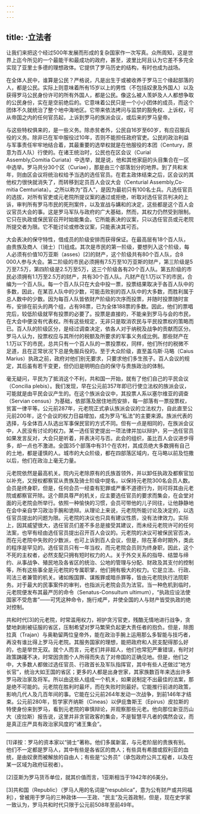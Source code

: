 ```yaml
---
---
---
```

title: ·立法者
---




让我们来把这个经过500年发展而形成的复杂国家作一次写真。众所周知，这是世界上迄今所见的一个最能干和最成功的政府，甚至，波里比阿且认为它差不多完全实现了亚里士多德的理想政体。它提供了罗马历史的结构，有时也成为战场。

在全体人民中，谁算是公民？严格说，凡是出生于或被收养于罗马三个缘起部落的人，都是公民。实际上则意味着所有15岁以上的男性（不包括奴隶及外国人）以及获得罗马公民身份许可的所有外国人，都是公民。像这么被人羡妒及人人都想争取的公民身份，实在是空前绝后的。它意味着公民只是一个小小团体的成员，而这个团体不久就统治了整个地中海地区。它带来依法拷问与监禁的豁免权、上诉权，可从帝国之内的任何官员起，上诉到罗马的族派会议，或后来的罗马皇帝。

与这些特权俱来的，是一些义务。除赤贫者外，公民自16岁至60岁，有应召服兵役的义务。除非已在军中服役过10年，否则不能担任政府官吏。公民的政治利益与军事责任牢牢地结合着，其最重要的选举权就是在他服役的本团（Century，原意为百人队）行使的。在诸王统治时，公民也在区会议（Curial Assembly,Comitia Curiata）中选举，就是说，他和其他家庭的头目集合在一区中选举。罗马共分30个区（Curiae），那是由三个部落划分的地界。到了共和末年，则由区会议将统治权给予当选的选任官员。在君主政体结束之后，区会议的其他权力很快就消失了，而转移到定员百人会议大会（Centurial Assembly,Co-mitia Cemturiata）。之所以称为“百人”，是因为最初只有100名士兵。凡选任官员的选拔，对所有官吏或元老院所提议案的通过或拒绝，听取对选任官员判决的上诉，审判所有罗马市民的死刑案件，以及宣战与媾和的决定，这些都是这个百人会议官员大会的事。这是罗马军队与政府的广大基础，然而，其权力仍然受到限制。它只在执政或保民官召开时始能集会。它所能表决的议案，只以选任官员或元老院所提交者为限。它不能讨论或修改议案，只能表决其可否。

大会表决的保守特性，借成员的阶级安排而获得保证。在最高层有18个百人队，由贵族及商人（骑士）[1]组成。其次是市民的第一阶级，要想列入这个阶级，每人必须有价值10万亚斯（asses）[2]的财产，这个阶级共有80个百人队，合8 000人参与大会。第二阶级的市民必须拥有7.5万至10万亚斯的财产，第三阶级是5万至7.5万，第四阶级是2.5万至5万，这三个阶级各有20个百人队。第五阶级的市民必须拥有1.1万至2.5万的财产，共有30个百人队。凡财产在1.1万以下的市民，合编为一个百人队。每一个百人队只在大会中投一票，投票结果取决于各百人队中的多数，因此，在某百人队中的少数，可能击败别的百人队中的大多数，而胜利属于总人数中的少数。因为每百人队皆依财产阶级的次序而投票，并随时投票随时宣布，安排在前头的两个组，占有98票，已为全体188票的多数。因此，他们的票唱完后，较低阶级就罕有投票的必要了。投票是直接的，不能亲到罗马与会的市民，在大会中便没有代表权。所有这些规定，无非只是取消农民与平民投票权的策略而已。百人队的阶级区分，是经过调查决定，依各人对于纳税及战争的贡献而区分。罗马人认为，投票权应与其所付的税额及所要求的军事义务成比例。那些财产在1.1万以下的市民，总共只有一个百人队的一票投票权，同样，他们所付的税微不足道，且在正常状况下总是免服兵役的。至于大众阶级，直至盖乌斯·马略（Caius Marius）执政之前，政府对他们别无要求，只要求他们多生孩子。百人会议的规定，其后虽有若干变更，但仍旧是明明白白的保守与贵族政治的体制。

毫无疑问，平民为了抵消这个不利，共和国一开始，就有了他们自己的平民会议（Concilia plebis）。我们发现，早在公元前357年即已行使立法权的族派会议，可能就是由平民会议产生的。在这个族派会议中，其投票人系以塞尔维亚的调查（Servian census）为基础，依部落及居住地而安排，每一部落有一票投票权，贫富一律平等。公元前287年，元老院正式承认族派会议的立法权力，自此直至公元前200年，这个会议的权力日益增加，成为罗马“私法”的主要来源。族派代表的选择，与全体百人队选出军事保民官的方式不同。但有一点是相同的，在族派会议中，人民没有讨论的权力。某一选任官吏提出一项法律并加以辩护，另一选任官员如果发言反对，大会只是听着，并表决可与否。此会的组织，虽比百人会议进步得多，却一点也不激进。全国35个部落中有31个在农村，其成员绝大多数拥有自己的土地，都是谨慎的人。城市的大众阶级，都在四部落区域内，在马略以前及恺撒以后，他们在政治上毫无力量。

元老院依然是最高机关。院内元老除原有的氏族首领外，并以卸任执政及都察官加以补充，又授权都察官从贵族及骑士阶级中提名，以保持元老院300名会员人数。会员是终身职，但是，任何会员一经查有犯罪或严重不道德行为，则可将其由元老院或都察官开除。这个颇具尊严的机关，应主要选任官员的要求而集会，在会堂对面的元老院会所举行。依照一种愉快的习惯，会员可带他的儿子同往，让他静静地在会中亲自学习政治手腕和诡辩。从理论上来说，元老院所能讨论及决定的，以选任官员提出的问题为限。元老院的决议也只具有建议性质，没有法律效力。实际上，因其威望很大，选任官员们差不多总是接受其建议，而未经元老院许可的任何法案，也罕有经由选任官员提出召开百人会议的。元老院的决议可被保民官否决，而在元老院中失败的少数派，也可上诉到百人会议，但是，除在革命时期外，类此的程序是罕见的。选任官员只有一年当权，而元老院会员则为终身职，因此，这个不死的主权者，必然支配只拥有短时权力的人。关于外交关系的指导、结盟与缔约、从事战争、殖民地及各省区的统治、公地的管理与分配、财政及其支付的控制等，所有这些事全是元老院的专属职掌，他们拥有极大的权力。它是立法、行政、司法三者兼管的机关。诸如叛国罪、谋叛罪或暗杀罪等，皆由元老院执行法院职务。对于最大的民事案件的审判，也指派元老院会员为法官。当一种危机到临时，元老院便发布其最严厉的命令（Senatus-Consultum ultimum），“执政应设法使国家不受危害”——可凭这种命令，施行戒严，并使全国的人与财产皆受执政的绝对控制。

共和时代[3]的元老院，时常滥用权力，袒护贪污官吏，残酷无情地进行战争，贪婪地剥削被征服的省区，压制希望对罗马繁荣负起更大责任者的抱负。但是，除图拉真（Trajan）与奥勒留两位皇帝外，能在政治手腕上运用那么多智能与技巧者，再没有谁比得上罗马元老院。其服务国家的理想，能把政府和人民支配得那么好的，也是举世无双。就个人而言，元老们并非超人，他们也常犯严重错误，有时对政策踌躇不决，时常因贪图个人所得而失去了对帝国的正确见地。但是，他们之中，大多数人都做过选任官员、行政首长及军队指挥官，其中有些人还做过“地方长官”，统治大如王国的省区；更多的人都是出身世家，其家族数百年来选出许多罗马政治家及将军。所以由这些人组成一个机关，如果说制定不出最佳的法案，那是绝不可能的。元老院在胜利时最坏，而在失败时则最好。它能推行前进的政策，影响几代人及几百年间的事。它能在公元前264年发动一次战争，到前146年才结束。公元前280年，哲学家齐纳斯（Cineas）以伊庇鲁斯王（Epirus）皮拉斯的特使身份来到罗马，看到元老院的审慎辩论，并观察那些元老。他向那位新亚历山大（皮拉斯）报告说，这里并非贪官政客的集会，不是智慧平凡者的偶然会议，而是真正庄严具有政治家风度的“诸王集会”。



* * *



[1]译按：罗马的资本家以“骑士”著称。他们多属新富，与元老阶层的贵族有别。他们不一定都是罗马人，其中有些是各省区的商人；有些具有希腊或叙利亚的血统，是由奴隶而被解放的自由人；有些是“公务员”（承包政府公共工程者，以及在某一区域为政府征税者）。

[2]亚斯为罗马货币单位，就其价值而言，1亚斯相当于1942年的6美分。

[3]共和国（Republic）（罗马人用的名词是“respublica”，意为公有财产或共同福利），曾被用于罗马的三种政体——王政、“民主”及元首政制，但是，现在史学家一致认为，罗马共和时代只限于公元前508年至前49年。
